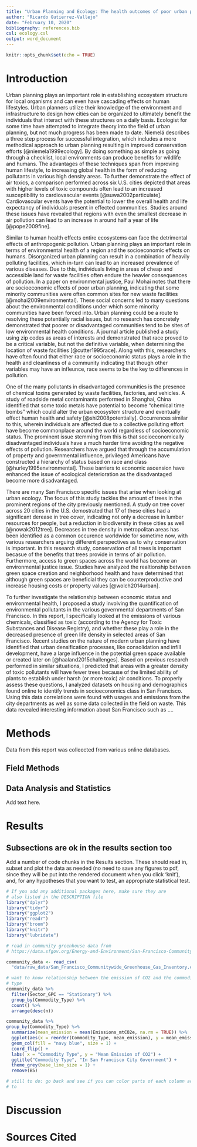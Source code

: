 ```yaml
---
title: "Urban Planning and Ecology: The health outcomes of poor urban planning"
author: "Ricardo Gutierrez-Vallejo"
date: "February 10, 2020"
bibliography: references.bib
csl: ecology.csl
output: word_document
---
```


```r
knitr::opts_chunk$set(echo = TRUE)
```

# Introduction

Urban planning plays an important role in establishing ecosystem structure for local organisms and can even have cascading effects on human lifestyles. Urban planners utilize their knowledge of the environment and infrastructure to design how cities can be organized to ultimately benefit the individuals that interact with these structures on a daily basis. Ecologist for some time have attempted to integrate theory into the field of urban planning, but not much progress has been made to date. Niemelä describes a three step process for successful integration, which includes a more methodical approach to urban planning resulting in improved conservation efforts [@niemela1999ecology]. By doing something as simple as going through a checklist, local environments can produce benefits for wildlife and humans. The advantages of these techniques span from improving human lifestyle, to increasing global health in the form of reducing pollutants in various high density areas. To further demonstrate the effect of air toxics, a comparison performed across six U.S. cities depicted that areas with higher levels of toxic compounds often lead to an increased susceptibility to cardiovascular events [@suwa2002particulate]. Cardiovascular events have the potential to lower the overall health and life expectancy of individuals present in effected communities. Studies around these issues have revealed that regions with even the smallest decrease in air pollution can lead to an increase in around half a year of life [@pope2009fine]. 

Similar to human health effects entire ecosystems can face the detrimental effects of anthropogenic pollution. Urban planning plays an important role in terms of environmental health of a region and the socioeconomic effects on humans. Disorganized urban planning can result in a combination of heavily polluting facilities, which in-turn can lead to an increased prevalence of various diseases. Due to this, individuals living in areas of cheap and accessible land for waste facilities often endure the heavier consequences of pollution. In a paper on environmental justice, Paul Mohai notes that there are socioeconomic effects of poor urban planning, indicating that some minority communities were often common sites for new waste facilities [@mohai2009environmental]. These social concerns led to many questions about the environmental conditions under which some minority communities have been forced into. Urban planning could be a route to resolving these potentially racial issues, but no research has concretely demonstrated that poorer or disadvantaged communities tend to be sites of low environmental health conditions. A journal article published a study using zip codes as areas of interests and demonstrated that race proved to be a critical variable, but not the definitive variable, when determining the location of waste facilities [@cutter1995race]. Along with this, researchers have often found that either race or socioeconomic status plays a role in the health and cleanliness of a community indicating that though other variables may have an infleunce, race seems to be the key to differences in pollution.

One of the many pollutants in disadvantaged communities is the presence of chemical toxins generated by waste facilities, factories, and vehicles. A study of roadside metal contaminants performed in Shanghai, China identified that some toxic metals have potential to become "chemical time bombs" which could alter the urban ecosystem structure and eventually effect human health and safety [@shi2008potentially]. Occurrences similar to this, wherein individuals are affected due to a collective polluting effort have become commonplace around the world regardless of socioeconomic status. The prominent issue stemming from this is that socioeconomically disadvantaged individuals have a much harder time avoiding the negative effects of pollution. Researchers have argued that through the accumulation of property and governmental influence, privileged Americans have constructed a hierarchy of status based on race and class [@hurley1995environmental]. These barriers to economic ascension have enhanced the issue of ecological deterioration as the disadvantaged become more disadvantaged. 

There are many San Francisco specific issues that arise when looking at urban ecology. The focus of this study tackles the amount of trees in the prominent regions of the city previously mentioned. A study on tree cover across 20 cities in the U.S. demostrated that 17 of these cities had a significant derease in tree cover, indicating not only a decrease in lumber resources for people, but a reduction in biodiversity in these cities as well [@nowak2012tree]. Decreases in tree density in metropolitan areas has been identified as a common occurence worldwide for sometime now, with various researchers arguing different perspectives as to why conservation is important. In this research study, conservation of all trees is important becasue of the benefits that trees provide in terms of air pollution. Furthermore, access to green spaces across the world has become an environmental justice issue. Studies have analyzed the realtionship between green space creation and neighborhood health and have determined that although green spaces are beneficial they can be counterproductive and increase housing costs or property values [@wolch2014urban].    

To further investigate the relationship between economic status and environmental health, I proposed a study involving the quantification of environmental pollutants in the various governmental departments of San Francisco. In this report, I specifically looked at the emissions of various chemicals, classified as toxic (according to the Agency for Toxic Substances and Disease Registry), and whether these play a role in the decreased presence of green life density in selected areas of San Francisco. Recent studies on the nature of modern urban planning have identified that urban densification processes, like consolidation and infill development, have a large influence in the potential green space available or created later on [@haaland2015challenges]. Based on previous research performed in similar situations, I predicted that areas with a greater density of toxic pollutants will have fewer trees because of the limited ability of plants to establish under harsh (or more toxic) air conditions. To properly assess these questions, I analyzed datasets on housing and demographics found online to identify trends in socioeconomics class in San Francisco. Using this data correlations were found with usages and emissions from the city departments as well as some data collected in the field on waste. This data revealed interesting information about San Francisco such as ....

# Methods

Data from this report was colleected from various online databases. 

## Field Methods



## Data Analysis and Statistics

Add text here.

# Results

## Subsections are ok in the results section too

Add a number of code chunks in the Results section. These should read in, subset and plot the data as needed (no need to save any figures to pdf, since they will be put into the rendered document when you click 'knit'), and, for any hypotheses that you want to test, an appropriate statistical test. 

```r
# If you add any additional packages here, make sure they are
# also listed in the DESCRIPTION file
library("dplyr")
library("tidyr")
library("ggplot2")
library("readr")
library("broom")
library("knitr")
library("lubridate")
```

```r
# read in community greenhouse data from 
# https://data.sfgov.org/Energy-and-Environment/San-Francisco-Communitywide-Greenhouse-Gas-Invento/btm4-e4ak

community_data <- read_csv(
  "data/raw_data/San_Francisco_Communitywide_Greenhouse_Gas_Inventory.csv")

```

```r
# want to know relationship between the emission of CO2 and the commodity 
# type
community_data %>%
  filter(Sector_GPC == "Stationary") %>%
  group_by(Commodity_Type) %>%
  count() %>%
  arrange(desc(n))

community_data %>%
group_by(Commodity_Type) %>%
  summarize(mean_emission = mean(Emissions_mtCO2e, na.rm = TRUE)) %>%
  ggplot(aes(x = reorder(Commodity_Type, mean_emission), y = mean_emission)) +
  geom_col(fill = "navy blue", size = 1) +
  coord_flip() +
  labs( x = "Commodity Type", y = "Mean Emission of CO2") +
  ggtitle("Commodity Type", "In San Francisco City Government") +
  theme_grey(base_line_size = 1) +
  remove(B5)

# still to do: go back and see if you can color parts of each column according 
# to  

```


# Discussion

# Sources Cited

